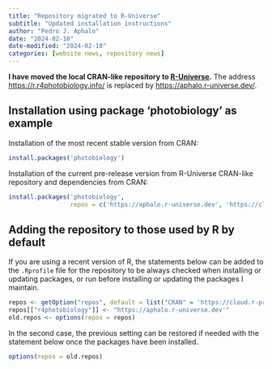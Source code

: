 ```yaml
---
title: "Repository migrated to R-Universe"
subtitle: "Updated installation instructions"
author: "Pedro J. Aphalo"
date: "2024-02-10"
date-modified: "2024-02-10"
categories: [website news, repository news]
---
```


**I have moved the local CRAN-like repository to [R-Universe](https://r-universe.dev/).**
The address <https://r.r4photobiology.info/> is replaced by <https://aphalo.r-universe.dev/>.

## Installation using package 'photobiology' as example

Installation of the most recent stable version from CRAN:

```r
install.packages('photobiology')
```

Installation of the current pre-release version from R-Universe CRAN-like 
repository and dependencies from CRAN:

```r
install.packages('photobiology', 
                 repos = c('https://aphalo.r-universe.dev', 'https://cloud.r-project.org'))
```

## Adding the repository to those used by R by default

If you are using a recent version of R, the statements below can be added to the
`.Rprofile` file for the repository to be always checked when installing or
updating packages, or run before installing or updating the packages I maintain.

```r
repos <- getOption("repos", default = list("CRAN" = 'https://cloud.r-project.org'))
repos[["r4photobiology"]] <- "https://aphalo.r-universe.dev'"
old.repos <- options(repos = repos)
```

In the second case, the previous setting can be restored if needed with the
statement below once the packages have been installed.

```r
options(repos = old.repos)
```

